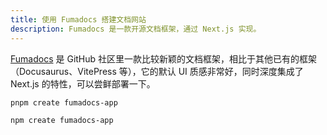 ```yaml
---
title: 使用 Fumadocs 搭建文档网站
description: Fumadocs 是一款开源文档框架，通过 Next.js 实现。
---
```


[Fumadocs](https://fumadocs.dev) 是 GitHub 社区里一款比较新颖的文档框架，相比于其他已有的框架（Docusaurus、VitePress
等），它的默认 UI 质感非常好，同时深度集成了 Next.js 的特性，可以尝鲜部署一下。

```shell tab="pnpm"
pnpm create fumadocs-app
```

```shell tab="npm"
npm create fumadocs-app
```

